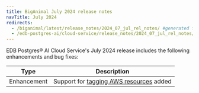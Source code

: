 ```yaml
---
title: BigAnimal July 2024 release notes
navTitle: July 2024
redirects:
  - /biganimal/latest/release_notes/2024_07_jul_rel_notes/ #generated for BigAnimal URL path removal branch
  - /edb-postgres-ai/cloud-service/release_notes/2024_07_jul_rel_notes/
---
```


EDB Postgres® AI Cloud Service's July 2024 release includes the following enhancements and bug fixes:


| Type | Description |
|------|-------------|
| Enhancement | Support for [tagging AWS resources](/edb-postgres-ai/cloud-service/using_cluster/your_cloud_account/csp_tagging/) added |

